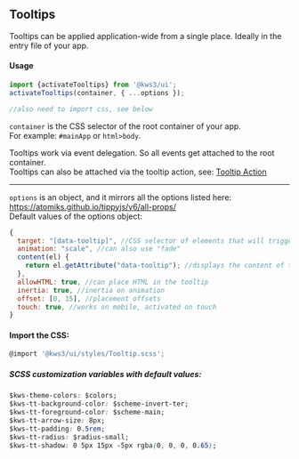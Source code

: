 
<Meta
  title="Helpers/Tooltips/1. Overview"
/>

## Tooltips
Tooltips can be applied application-wide from a single place. Ideally in the entry file of your app.

#### Usage

```js
import {activateTooltips} from '@kws3/ui';
activateTooltips(container, { ...options });

//also need to import css, see below
```

`container` is the CSS selector of the root container of your app.  
For example: `#mainApp` or `html>body`.

<div class="notification is-info is-light">
Tooltips work via event delegation. So all events get attached to the root container.<br/>
Tooltips can also be attached via the tooltip action, see: <a href="/docs/helpers-tooltips-3-tooltip-action--page">Tooltip Action</a>
</div>


---

`options` is an object, and it mirrors all the options listed here: <a target="_blank" href="https://atomiks.github.io/tippyjs/v6/all-props/">https://atomiks.github.io/tippyjs/v6/all-props/</a>   
Default values of the options object:
```js
{
  target: "[data-tooltip]", //CSS selector of elements that will trigger a tooltip
  animation: "scale", //can also use "fade"
  content(el) {
    return el.getAttribute("data-tooltip"); //displays the content of the attribute as tooltip
  },
  allowHTML: true, //can place HTML in the tooltip
  inertia: true, //inertia on animation
  offset: [0, 15], //placement offsets
  touch: true, //works on mobile, activated on touch
}
```

#### Import the CSS:
```js
@import '@kws3/ui/styles/Tooltip.scss';
```

##### SCSS customization variables with default values:
```css
$kws-theme-colors: $colors;
$kws-tt-background-color: $scheme-invert-ter;
$kws-tt-foreground-color: $scheme-main;
$kws-tt-arrow-size: 8px;
$kws-tt-padding: 0.5rem;
$kws-tt-radius: $radius-small;
$kws-tt-shadow: 0 5px 15px -5px rgba(0, 0, 0, 0.65);
```